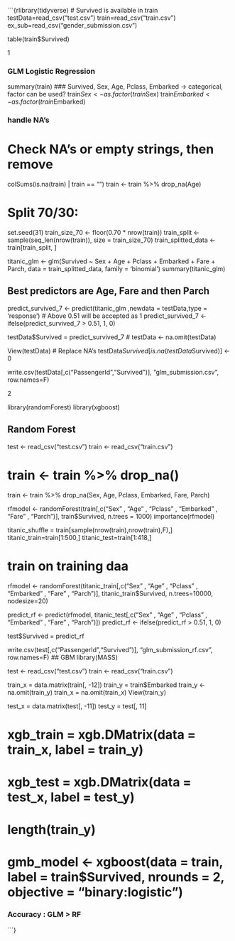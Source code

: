 ```{rlibrary(tidyverse)
# Survived is available in train
testData=read_csv("test.csv")
train=read_csv("train.csv")
ex_sub=read_csv("gender_submission.csv")

table(train$Survived)


######################### 1 ######################### 
### GLM Logistic Regression
summary(train)
### Survived, Sex, Age, Pclass, Embarked -> categorical, factor can be used?
train$Sex <- as.factor(train$Sex)
train$Embarked <- as.factor(train$Embarked)

### handle NA's 
# Check NA's or empty strings, then remove
colSums(is.na(train) | train == "")
train <- train %>% drop_na(Age)


# Split 70/30: 
set.seed(31)
train_size_70 <- floor(0.70 * nrow(train))
train_split <- sample(seq_len(nrow(train)), size = train_size_70)
train_splitted_data <- train[train_split, ]

titanic_glm <- glm(Survived ~ Sex + Age + Pclass + Embarked  + Fare + Parch, data = train_splitted_data, family = 'binomial')
summary(titanic_glm)

## Best predictors are Age, Fare and then Parch
predict_survived_7 <- predict(titanic_glm ,newdata = testData,type = 'response') 
# Above 0.51 will be accepted as 1
predict_survived_7 <- ifelse(predict_survived_7 > 0.51, 1, 0)

testData$Survived = predict_survived_7
# testData <- na.omit(testData) 

View(testData)
# Replace NA's
testData$Survived[is.na(testData$Survived)] <- 0

write.csv(testData[,c("PassengerId","Survived")],
          "glm_submission.csv",
          row.names=F)

######################### 2 ######################### 
library(randomForest)
library(xgboost)

## Random Forest
test <- read_csv("test.csv")
train <- read_csv("train.csv")

# train <- train %>% drop_na()
train <- train %>% drop_na(Sex, Age, Pclass, Embarked, Fare, Parch)


rfmodel <- randomForest(train[,c("Sex" , "Age" , "Pclass" , "Embarked"  , "Fare" , "Parch")],
                        train$Survived,
                        n.trees = 1000)
importance(rfmodel)

titanic_shuffle = train[sample(nrow(train),nrow(train),F),]
titanic_train=train[1:500,]
titanic_test=train[1:418,]

# train on training daa
rfmodel <- randomForest(titanic_train[,c("Sex" , "Age" , "Pclass" , "Embarked"  , "Fare" , "Parch")],
                        titanic_train$Survived,
                        n.trees=10000,
                        nodesize=20)

predict_rf <- predict(rfmodel, titanic_test[,c("Sex" , "Age" , "Pclass" , "Embarked"  , "Fare" , "Parch")])
predict_rf <- ifelse(predict_rf > 0.51, 1, 0)

test$Survived = predict_rf

write.csv(test[,c("PassengerId","Survived")],
          "glm_submission_rf.csv",
          row.names=F)
## GBM
library(MASS)

test <- read_csv("test.csv")
train <- read_csv("train.csv")

train_x = data.matrix(train[, -12])
train_y = train$Embarked
train_y <- na.omit(train_y)
train_x = na.omit(train_x)
View(train_y)

test_x = data.matrix(test[, -11])
test_y = test[, 11]

# xgb_train = xgb.DMatrix(data = train_x, label = train_y)
# xgb_test = xgb.DMatrix(data = test_x, label = test_y)
# length(train_y)

# gmb_model <- xgboost(data = train, label = train$Survived, nrounds = 2, objective = "binary:logistic")


### Accuracy : GLM > RF 
```}